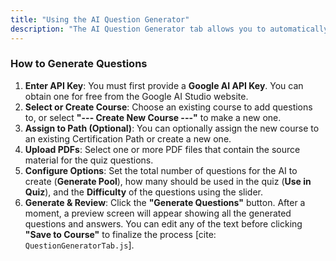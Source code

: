 ```yaml
---
title: "Using the AI Question Generator"
description: "The AI Question Generator tab allows you to automatically create entire courses by extracting information from PDF documents [cite: QuestionGeneratorTab.js]."
---
```


### How to Generate Questions

1. **Enter API Key**: You must first provide a **Google AI API Key**. You can obtain one for free from the Google AI Studio website.
2. **Select or Create Course**: Choose an existing course to add questions to, or select **"--- Create New Course ---"** to make a new one.
3. **Assign to Path (Optional)**: You can optionally assign the new course to an existing Certification Path or create a new one.
4. **Upload PDFs**: Select one or more PDF files that contain the source material for the quiz questions.
5. **Configure Options**: Set the total number of questions for the AI to create (**Generate Pool**), how many should be used in the quiz (**Use in Quiz**), and the **Difficulty** of the questions using the slider.
6. **Generate & Review**: Click the **"Generate Questions"** button. After a moment, a preview screen will appear showing all the generated questions and answers. You can edit any of the text before clicking **"Save to Course"** to finalize the process [cite: `QuestionGeneratorTab.js`].